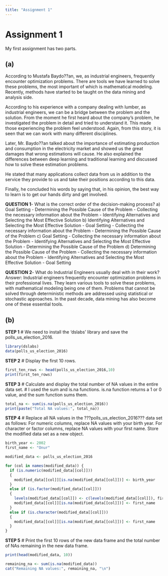 ```yaml
---
title: "Assignment 1"
---
```


# Assignment 1
My first assignment has two parts.

## (a)
According to Mustafa Baydo??an, we, as industrial engineers, frequently encounter optimization problems. There are tools we have learned to solve these problems, the most important of which is mathematical modeling. Recently, methods have started to be taught on the data mining and analysis side.

According to his experience with a company dealing with lumber, as industrial engineers, we can be a bridge between the problem and the solution. From the moment he first heard about the company's problem, he investigated the problem in detail and tried to understand it. This made those experiencing the problem feel understood. Again, from this story, it is seen that we can work with many different disciplines.

Later, Mr. Baydo??an talked about the importance of estimating production and consumption in the electricity market and showed us the great damages that wrong estimations will cause. He also explained the differences between deep learning and traditional learning and discussed how to solve these estimation problems.

He stated that many applications collect data from us in addition to the service they provide to us and take their positions according to this data.

Finally, he concluded his words by saying that, in his opinion, the best way to learn is to get our hands dirty and get involved.

**QUESTION 1**- What is the correct order of the decision-making process?
a) Goal Setting - Determining the Possible Cause of the Problem - Collecting the necessary information about the Problem - Identifying Alternatives and Selecting the Most Effective Solution
b) Identifying Alternatives and Selecting the Most Effective Solution - Goal Setting - Collecting the necessary information about the Problem - Determining the Possible Cause of the Problem
c) Goal Setting - Collecting the necessary information about the Problem - Identifying Alternatives and Selecting the Most Effective Solution - Determining the Possible Cause of the Problem
d) Determining the Possible Cause of the Problem - Collecting the necessary information about the Problem - Identifying Alternatives and Selecting the Most Effective Solution - Goal Setting

**QUESTION 2**- What do Industrial Engineers usually deal with in their work?
Answer: Industrial engineers frequently encounter optimization problems in their professional lives. They learn various tools to solve these problems, with mathematical modeling being one of them. Problems that cannot be solved through deterministic methods are addressed using statistical or stochastic approaches. In the past decade, data mining has also become one of these essential tools.

## (b)

**STEP 1** \# We need to install the 'dslabs' library and save the polls_us_election_2016.

```r
library(dslabs)
data(polls_us_election_2016)
```

**STEP 2** \# Display the first 10 rows.

```r
first_ten_rows <- head(polls_us_election_2016,10)
print(first_ten_rows)
```

**STEP 3** \# Calculate and display the total number of NA values in the entire data set. \# I used the sum and is.na functions. is.na function returns a 1 or 0 value, and the sum function sums them.

```r
total_na <- sum(is.na(polls_us_election_2016))
print(paste("Total NA values:", total_na))
```

**STEP 4** \# Replace all NA values in the ???polls_us_election_2016??? data set as follows: For numeric columns, replace NA values with your birth year. For character or factor columns, replace NA values with your first name. Store the modified data set as a new object.

```r
birth_year <- 2002  
first_name <- "Onur" 

modified_data <- polls_us_election_2016

for (col in names(modified_data)) {
  if (is.numeric(modified_data[[col]])) 
  {
    modified_data[[col]][is.na(modified_data[[col]])] <- birth_year
  } 
  else if (is.factor(modified_data[[col]])) 
  {
    levels(modified_data[[col]]) <- c(levels(modified_data[[col]]), first_name)
    modified_data[[col]][is.na(modified_data[[col]])] <- first_name
  }
  else if (is.character(modified_data[[col]])) 
  {
    modified_data[[col]][is.na(modified_data[[col]])] <- first_name
  }
}
```

**STEP 5** \# Print the first 10 rows of the new data frame and the total number of NAs remaining in the new data frame.

```r
print(head(modified_data, 10))

remaining_na <- sum(is.na(modified_data))
cat("Remaining NA values:", remaining_na, "\n")
```

